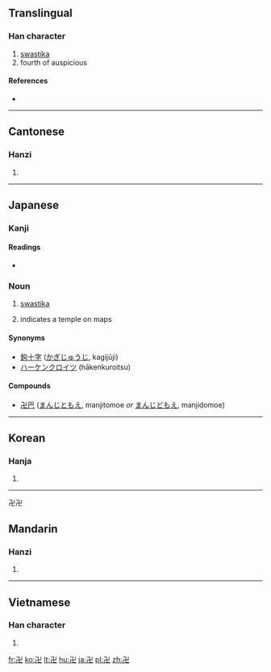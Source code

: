 {{also|卐}}
==Translingual==

===Han character===
{{Han char|rn=24|rad=十|as=04|sn=6|four=1221<sub>7</sub>|canj=弓X (NX)}}

# [[swastika]]
# fourth of auspicious

====References====
* {{Han ref|kx=0156.210|dkj=02724|dj=0356.080|hdz=10051.150|uh=534D|ud=21325|bh=C9C3|bd=51651}}

----

==Cantonese==

===Hanzi===
{{yue-hanzi|jyut=[[maan6]]|y=maan6}}

# {{defn|lang=yue|sort=十04}}

----

==Japanese==

===Kanji===
{{ja-kanji|grade=|rs=十04}}

====Readings====
* {{ja-readings|on=[[ばん]] (ban), [[まん]] (man)|kun=[[まんじ]] (manji)}}

===Noun===
{{ja-noun|k|hira=まんじ|rom=manji}}

# [[swastika]]
# {{cartography|lang=ja|skey=まんじ}} indicates a temple on maps

====Synonyms====
* [[鉤十字]] ([[かぎじゅうじ]], kagijūji)
* [[ハーケンクロイツ]] (hākenkuroitsu)

====Compounds====
* [[卍巴]] ([[まんじともえ]], manjitomoe ''or'' [[まんじどもえ]], manjidomoe)

----

==Korean==

===Hanja===
{{ko-hanja|hangeul=[[만]]|rv=man|mr=man}}

# {{defn|lang=ko|sort=十04}}

----
卍卍

==Mandarin==

===Hanzi===
{{cmn-hanzi|pin=[[wàn]] ([[wan4]])|wg=wan<sup>4</sup>}}

# {{defn|lang=cmn|sort=十04}}

----

==Vietnamese==

===Han character===
{{vi-hantu|vạn|rs=十04}}

# {{defn|lang=vi|sort=十04}}

[[fr:卍]]
[[ko:卍]]
[[lt:卍]]
[[hu:卍]]
[[ja:卍]]
[[pl:卍]]
[[zh:卍]]